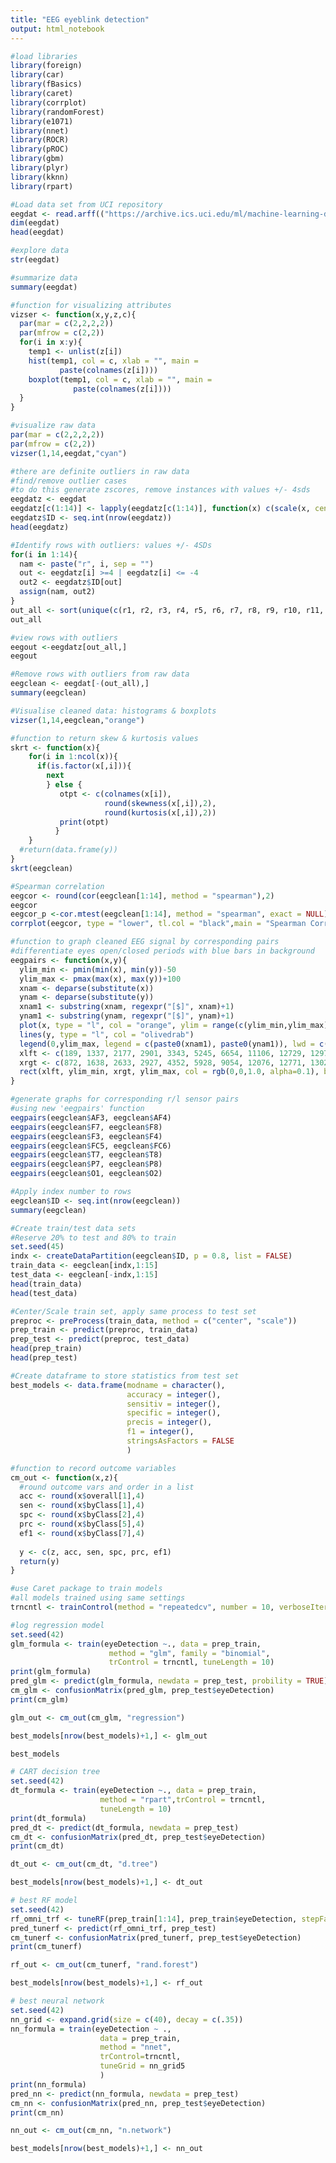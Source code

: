 ---
title: "EEG eyeblink detection"
output: html_notebook
---

```{r}
#load libraries
library(foreign)
library(car)
library(fBasics)
library(caret)
library(corrplot)
library(randomForest)
library(e1071)
library(nnet)
library(ROCR)
library(pROC)
library(gbm)
library(plyr)
library(kknn)
library(rpart)
```

```{r}
#Load data set from UCI repository
eegdat <- read.arff(("https://archive.ics.uci.edu/ml/machine-learning-databases/00264/EEG%20Eye%20State.arff"))
dim(eegdat)
head(eegdat)
```
```{r}
#explore data
str(eegdat)
```
```{r}
#summarize data
summary(eegdat)
```
```{r}
#function for visualizing attributes
vizser <- function(x,y,z,c){
  par(mar = c(2,2,2,2))
  par(mfrow = c(2,2))
  for(i in x:y){
    temp1 <- unlist(z[i])
    hist(temp1, col = c, xlab = "", main = 
           paste(colnames(z[i])))
    boxplot(temp1, col = c, xlab = "", main =
              paste(colnames(z[i])))
  }
}

#visualize raw data
par(mar = c(2,2,2,2))
par(mfrow = c(2,2))
vizser(1,14,eegdat,"cyan")
```
```{r}
#there are definite outliers in raw data
#find/remove outlier cases
#to do this generate zscores, remove instances with values +/- 4sds
eegdatz <- eegdat
eegdatz[c(1:14)] <- lapply(eegdatz[c(1:14)], function(x) c(scale(x, center = TRUE, scale = TRUE)))
eegdatz$ID <- seq.int(nrow(eegdatz))
head(eegdatz)
```
```{r}
#Identify rows with outliers: values +/- 4SDs
for(i in 1:14){
  nam <- paste("r", i, sep = "")
  out <- eegdatz[i] >=4 | eegdatz[i] <= -4
  out2 <- eegdatz$ID[out]
  assign(nam, out2)
}
out_all <- sort(unique(c(r1, r2, r3, r4, r5, r6, r7, r8, r9, r10, r11, r12, r13, r14)))
out_all
```
```{r}
#view rows with outliers
eegout <-eegdatz[out_all,]
eegout
```
```{r}
#Remove rows with outliers from raw data
eegclean <- eegdat[-(out_all),]
summary(eegclean)
```
```{r}
#Visualise cleaned data: histograms & boxplots
vizser(1,14,eegclean,"orange")
```

```{r}
#function to return skew & kurtosis values
skrt <- function(x){
    for(i in 1:ncol(x)){
      if(is.factor(x[,i])){
        next
        } else {
           otpt <- c(colnames(x[i]),
                     round(skewness(x[,i]),2),
                     round(kurtosis(x[,i]),2))
           print(otpt)
          }
    }
  #return(data.frame(y))
}
skrt(eegclean)

```
```{r}
#Spearman correlation
eegcor <- round(cor(eegclean[1:14], method = "spearman"),2)
eegcor
eegcor_p <-cor.mtest(eegclean[1:14], method = "spearman", exact = NULL)
corrplot(eegcor, type = "lower", tl.col = "black",main = "Spearman Correlations", p.mat = eegcor_p$p, sig.level =  .05, insig = "blank", tl.srt = 45)
```
```{r}
#function to graph cleaned EEG signal by corresponding pairs
#differentiate eyes open/closed periods with blue bars in background
eegpairs <- function(x,y){
  ylim_min <- pmin(min(x), min(y))-50
  ylim_max <- pmax(max(x), max(y))+100
  xnam <- deparse(substitute(x))
  ynam <- deparse(substitute(y))
  xnam1 <- substring(xnam, regexpr("[$]", xnam)+1)
  ynam1 <- substring(ynam, regexpr("[$]", ynam)+1)
  plot(x, type = "l", col = "orange", ylim = range(c(ylim_min,ylim_max)), xlab = "Time", ylab = "Signal Amplitude")
  lines(y, type = "l", col = "olivedrab")
  legend(0,ylim_max, legend = c(paste0(xnam1), paste0(ynam1)), lwd = c(5,5), col = c("orange", "olivedrab"),bty = "n")
  xlft <- c(189, 1337, 2177, 2901, 3343, 5245, 6654, 11106, 12729, 12977, 14218, 14960)
  xrgt <- c(872, 1638, 2633, 2927, 4352, 5928, 9054, 12076, 12771, 13028, 14289, 14980)
  rect(xlft, ylim_min, xrgt, ylim_max, col = rgb(0,0,1.0, alpha=0.1), border = NA)
}
```
```{r}
#generate graphs for corresponding r/l sensor pairs
#using new 'eegpairs' function
eegpairs(eegclean$AF3, eegclean$AF4)
eegpairs(eegclean$F7, eegclean$F8)
eegpairs(eegclean$F3, eegclean$F4)
eegpairs(eegclean$FC5, eegclean$FC6)
eegpairs(eegclean$T7, eegclean$T8)
eegpairs(eegclean$P7, eegclean$P8)
eegpairs(eegclean$O1, eegclean$O2)
```
```{r}
#Apply index number to rows
eegclean$ID <- seq.int(nrow(eegclean))
summary(eegclean)

#Create train/test data sets
#Reserve 20% to test and 80% to train
set.seed(45)
indx <- createDataPartition(eegclean$ID, p = 0.8, list = FALSE)
train_data <- eegclean[indx,1:15]
test_data <- eegclean[-indx,1:15]
head(train_data)
head(test_data)

#Center/Scale train set, apply same process to test set
preproc <- preProcess(train_data, method = c("center", "scale"))
prep_train <- predict(preproc, train_data)
prep_test <- predict(preproc, test_data)
head(prep_train)
head(prep_test)

```
```{r}
#Create dataframe to store statistics from test set
best_models <- data.frame(modname = character(),
                          accuracy = integer(),
                          sensitiv = integer(),
                          specific = integer(),
                          precis = integer(),
                          f1 = integer(),
                          stringsAsFactors = FALSE
                          )

#function to record outcome variables
cm_out <- function(x,z){
  #round outcome vars and order in a list
  acc <- round(x$overall[1],4)
  sen <- round(x$byClass[1],4)
  spc <- round(x$byClass[2],4)
  prc <- round(x$byClass[5],4)
  ef1 <- round(x$byClass[7],4)
  
  y <- c(z, acc, sen, spc, prc, ef1)
  return(y)
}

#use Caret package to train models
#all models trained using same settings
trncntl <- trainControl(method = "repeatedcv", number = 10, verboseIter = FALSE, repeats = 3)

#log regression model
set.seed(42)
glm_formula <- train(eyeDetection ~., data = prep_train, 
                      method = "glm", family = "binomial",
                      trControl = trncntl, tuneLength = 10)
print(glm_formula)
pred_glm <- predict(glm_formula, newdata = prep_test, probility = TRUE)
cm_glm <- confusionMatrix(pred_glm, prep_test$eyeDetection)
print(cm_glm)

glm_out <- cm_out(cm_glm, "regression")

best_models[nrow(best_models)+1,] <- glm_out

best_models
```
```{r}
# CART decision tree
set.seed(42)
dt_formula <- train(eyeDetection ~., data = prep_train, 
                    method = "rpart",trControl = trncntl, 
                    tuneLength = 10)
print(dt_formula)
pred_dt <- predict(dt_formula, newdata = prep_test)
cm_dt <- confusionMatrix(pred_dt, prep_test$eyeDetection)
print(cm_dt)

dt_out <- cm_out(cm_dt, "d.tree")

best_models[nrow(best_models)+1,] <- dt_out
```
```{r}
# best RF model
set.seed(42)
rf_omni_trf <- tuneRF(prep_train[1:14], prep_train$eyeDetection, stepFactor = .5, doBest = TRUE)
pred_tunerf <- predict(rf_omni_trf, prep_test)
cm_tunerf <- confusionMatrix(pred_tunerf, prep_test$eyeDetection)
print(cm_tunerf)

rf_out <- cm_out(cm_tunerf, "rand.forest")

best_models[nrow(best_models)+1,] <- rf_out
```

```{r}
# best neural network
set.seed(42)
nn_grid <- expand.grid(size = c(40), decay = c(.35))
nn_formula = train(eyeDetection ~ ., 
                    data = prep_train, 
                    method = "nnet",
                    trControl=trncntl, 
                    tuneGrid = nn_grid5
                    )
print(nn_formula)
pred_nn <- predict(nn_formula, newdata = prep_test)
cm_nn <- confusionMatrix(pred_nn, prep_test$eyeDetection)
print(cm_nn)

nn_out <- cm_out(cm_nn, "n.network")

best_models[nrow(best_models)+1,] <- nn_out
```

```{r}

```

